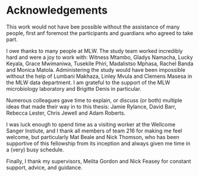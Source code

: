 # Acknowledgements {-}

This work would not have bee possible without the assistance of many people, first anf foremost the participants and guardians who agreed to take part.

I owe thanks to many people at MLW. The study team worked incredibly hard and were a joy to work with: Witness Mtambo, Gladys Namacha, Lucky Keyala, Grace Mwimaniwa, Tusekile Phiri, Madalistso Mphasa, Rachel Banda and Monica Matola. Administering the study would have been impossible without the help of Lumbani Makhaza, Linley Mvula and Clemens Masesa in the MLW data department. I am grateful to the support of the MLW microbiology laboratory and Brigitte Denis in particular.

Numerous colleagues gave time to explain, or discuss (or both) multiple ideas that made their way in to this thesis: Jamie Rylance, David Barr, Rebecca Lester, Chris Jewell and Adam Roberts.

I was luck enough to spend time as a visiting worker at the Wellcome Sanger Instiute, and I thank all members of team 216 for making me feel welcome, but particularly Mat Beale and Nick Thomson, who has been supportive of this fellowship from its inception and always given me time in a (very) busy schedule. 

Finally, I thank my supervisors, Melita Gordon and Nick Feasey for constant support, advice, and guidance.